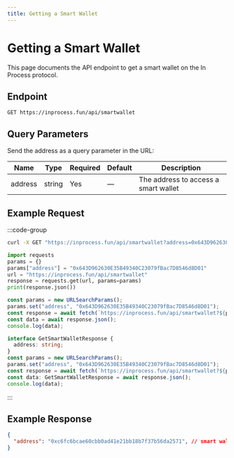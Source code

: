 ```yaml
---
title: Getting a Smart Wallet
---
```


# Getting a Smart Wallet

This page documents the API endpoint to get a smart wallet on the In Process protocol.

## Endpoint

```
GET https://inprocess.fun/api/smartwallet
```

## Query Parameters

Send the address as a query parameter in the URL:

| Name      | Type   | Required | Default | Description                             |
| --------- | ------ | -------- | ------- | --------------------------------------- |
| address   | string | Yes      | —       | The address to access a smart wallet    |


## Example Request

:::code-group

```bash [cURL]
curl -X GET "https://inprocess.fun/api/smartwallet?address=0x643D962630E35B49340C23079fBac7D8546d8D01"
```

```python [Python]
import requests
params = {}
params["address"] = "0x643D962630E35B49340C23079fBac7D8546d8D01"
url = "https://inprocess.fun/api/smartwallet"
response = requests.get(url, params=params)
print(response.json())
```

```javascript [JavaScript]
const params = new URLSearchParams();
params.set("address", "0x643D962630E35B49340C23079fBac7D8546d8D01");
const response = await fetch(`https://inprocess.fun/api/smartwallet?${params}`);
const data = await response.json();
console.log(data);
```

```typescript [TypeScript]
interface GetSmartWalletResponse {
  address: string;
}
const params = new URLSearchParams();
params.set("address", "0x643D962630E35B49340C23079fBac7D8546d8D01");
const response = await fetch(`https://inprocess.fun/api/smartwallet?${params}`);
const data: GetSmartWalletResponse = await response.json();
console.log(data);
```

:::

## Example Response

```json
{
  "address": "0xc6fc6bcae60cbb0ad41e21bb18b7f37b56da2571", // smart wallet address
}
```
